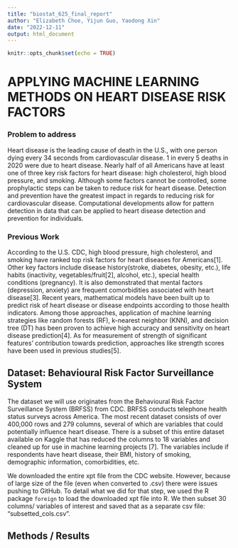 ```yaml
---
title: "biostat_625_final_report"
author: "Elizabeth Choe, Yijun Guo, Yaodong Xin"
date: "2022-12-11"
output: html_document
---
```


```r
knitr::opts_chunk$set(echo = TRUE)
```

# APPLYING MACHINE LEARNING METHODS ON HEART DISEASE RISK FACTORS

### Problem to address
Heart disease is the leading cause of death in the U.S., with one person dying every 34 seconds from cardiovascular disease. 1 in every 5 deaths in 2020 were due to heart disease. Nearly half of all Americans have at least one of three key risk factors for heart disease: high cholesterol, high blood pressure, and smoking. Although some factors cannot be controlled, some prophylactic steps can be taken to reduce risk for heart disease. Detection and prevention have the greatest impact in regards to reducing risk for cardiovascular disease. Computational developments allow for pattern detection in data that can be applied to heart disease detection and prevention for individuals.

### Previous Work
According to the U.S. CDC, high blood pressure, high cholesterol, and smoking have ranked top risk factors for heart diseases for Americans[1]. Other key factors include disease history(stroke, diabetes, obesity, etc.), life habits (inactivity, vegetables/fruit[2], alcohol, etc.), special health conditions (pregnancy). It is also demonstrated that mental factors (depression, anxiety) are frequent comorbidities associated with heart disease[3]. 
Recent years, mathematical models have been built up to predict risk of heart disease or disease endpoints according to those health indicators. Among those approaches, application of machine learning strategies like random forests (RF), k-nearest neighbor (KNN), and decision tree (DT) has been proven to achieve high accuracy and sensitivity on heart disease prediction[4]. As for measurement of strength of significant features’ contribution towards prediction, approaches like strength scores have been used in previous studies[5]. 

## Dataset: Behavioural Risk Factor Surveillance System
The dataset we will use originates from the Behavioural Risk Factor Surveillance System (BRFSS) from CDC. BRFSS conducts telephone health status surveys across America. The most recent dataset consists of over 400,000 rows and 279 columns, several of which are variables that could potentially influence heart disease. There is a subset of this entire dataset available on Kaggle that has reduced the columns to 18 variables and cleaned up for use in machine learning projects [7].  The variables include if respondents have heart disease, their BMI, history of smoking, demographic information, comorbidities, etc. 

We downloaded the entire xpt file from the CDC website. However, because of large size of the file (even when converted to .csv) there were issues pushing to GitHub. 
To detail what we did for that step, we used the R package `foreign` to load the downloaded xpt file into R. We then subset 30 columns/ variables of interest and saved that as a separate csv file: "subsetted_cols.csv". 

## Methods / Results

